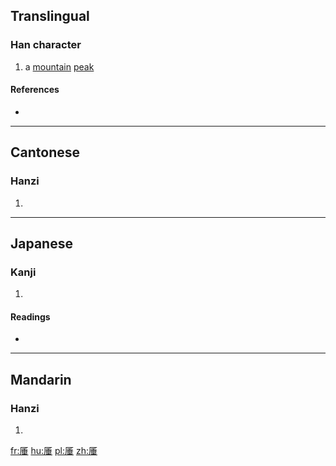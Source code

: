 ==Translingual==

===Han character===
{{Han char|rn=27|rad=厂|as=08|sn=10|four=71214|canj=MHJM|ids=⿸厂垂}}

# a [[mountain]] [[peak]]

====References====
* {{Han ref|kx=0161.360|dkj=02960|dj=0368.130|hdz=10074.060|uh=539C|ud=21404|bh=D470|bd=54384}}

----

==Cantonese==

===Hanzi===
{{yue-hanzi|jyut=|y=cheui1}}

# {{defn|lang=yue|sort=厂08}}

----

==Japanese==

===Kanji===
{{ja-kanji|grade=|rs=厂08}}

# {{defn|lang=ja|sort=厂08}}

====Readings====
* {{ja-readings|on=[[し]] (shi), [[すい]] (sui), [[ずい]] (zui)|kun=}}

----

==Mandarin==

===Hanzi===
{{cmn-hanzi|pin=[[zuī]] ([[zui1]])|wg=tsui<sup>1</sup>}}

# {{defn|lang=cmn|sort=厂08}}

[[fr:厜]]
[[hu:厜]]
[[pl:厜]]
[[zh:厜]]